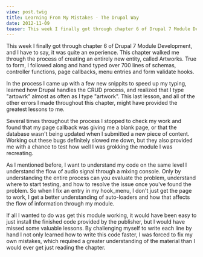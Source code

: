 ```yaml
---
view: post.twig
title: Learning From My Mistakes - The Drupal Way
date: 2012-11-09
teaser: This week I finally got through chapter 6 of Drupal 7 Module Development, and I have to say, it was quite an experience. This chapter walked me through the process of creating an entirely new entity, called Artworks. True to form, I followed along and hand typed over 700 lines of schemas, controller functions, page callbacks, menu entries and form validate hooks.
---
```


This week I finally got through chapter 6 of Drupal 7 Module Development, and I have to say, it was quite an experience. This chapter walked me through the process of creating an entirely new entity, called Artworks. True to form, I followed along and hand typed over 700 lines of schemas, controller functions, page callbacks, menu entries and form validate hooks.

In the process I came up with a few new snippits to speed up my typing, learned how Drupal handles the CRUD process, and realized that I type "artowrk" almost as often as I type "artwork". This last lesson, and all of the other errors I made throughout this chapter, might have provided the greatest lessons to me.

Several times throughout the process I stopped to check my work and found that my page callback was giving me a blank page, or that the database wasn't being updated when I submitted a new piece of content. Working out these bugs definitely slowed me down, but they also provided me with a chance to test how well I was grokking the module I was recreating.

As I mentioned before, I want to understand my code on the same level I understand the flow of audio signal through a mixing console. Only by understanding the entire process can you evaluate the problem, understand where to start testing, and how to resolve the issue once you've found the problem. So when I fix an entry in my hook_menu, I don't just get the page to work, I get a better understanding of auto-loaders and how that affects the flow of information through my module.

If all I wanted to do was get this module working, it would have been easy to just install the finished code provided by the publisher, but I would have missed some valuable lessons. By challenging myself to write each line by hand I not only learned how to write this code faster, I was forced to fix my own mistakes, which required a greater understanding of the material than I would ever get just reading the chapter.
